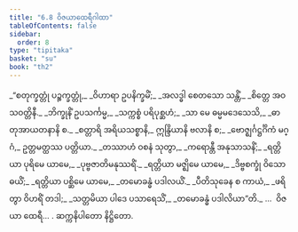 ```yaml
---
title: "6.8 ဝိဇယာထေရီဂါထာ"
tableOfContents: false
sidebar:
  order: 8
type: "tipitaka"
basket: "su"
book: "th2"
---
```



<DynamicBreadcrumb />

<Division number="169" book="th2" e="ch" v="19" p="397">

<Paragraph number="231" type="verses" book="th2">
_“စတုက္ခတ္တုံ ပဉ္စက္ခတ္တုံ,_  
_ဝိဟာရာ ဥပနိက္ခမိံ;_  
_အလဒ္ဓါ စေတသော သန္တိံ,_  
_စိတ္တေ အဝသဝတ္တိနီ._  

</Paragraph>

</Division>
<Division number="170" book="th2" e="ch" v="19" p="398">

<Paragraph number="232" type="verses" book="th2">
_ဘိက္ခုနိံ ဥပသင်္ကမ္မ,_  
_သက္ကစ္စံ ပရိပုစ္ဆဟံ;_  
_သာ မေ ဓမ္မမဒေသေသိ,_  
_ဓာတုအာယတနာနိ စ._  

</Paragraph>

</Division>
<Division number="171" book="th2" e="ch" v="19" p="398">

<Paragraph number="233" book="th2">
_စတ္တာရိ အရိယသစ္စာနိ,_  
ဣန္ဒြိယာနိ ဗလာနိ စ;_  
_ဗောဇ္ဈင်္ဂဋ္ဌင်္ဂိကံ မဂ္ဂံ,_  
ဥတ္တမတ္ထဿ ပတ္တိယာ._  

</Paragraph>

</Division>
<Division number="172" book="th2" e="ch" v="19" p="398">

<Paragraph number="234" type="verses" book="th2">
_တဿာဟံ ဝစနံ သုတွာ,_  
_ကရောန္တီ အနုသာသနိံ;_  
_ရတ္တိယာ ပုရိမေ ယာမေ,_  
_ပုဗ္ဗဇာတိမနုဿရိံ._  

</Paragraph>

</Division>
<Division number="173" book="th2" e="ch" v="19" p="398">

<Paragraph number="235" type="verses" book="th2">
_ရတ္တိယာ မဇ္ဈိမေ ယာမေ,_  
_ဒိဗ္ဗစက္ခုံ ဝိသောဓယိံ;_  
_ရတ္တိယာ ပစ္ဆိမေ ယာမေ,_  
_တမောခန္ဓံ ပဒါလယိံ._  

</Paragraph>

</Division>
<Division number="174" book="th2" e="ch" v="19" p="398">

<Paragraph number="236" type="verses" book="th2">
_ပီတိသုခေန စ ကာယံ,_  
_ဖရိတွာ ဝိဟရိံ တဒါ;_  
_သတ္တမိယာ ပါဒေ ပသာရေသိံ,_  
_တမောခန္ဓံ ပဒါလိယာ”တိ._  


</Paragraph>
</Division>

<Paragraph number="237" type="center" book="th2">
…  ဝိဇယာ ထေရီ… .



</Paragraph>

<Paragraph number="238" type="center" book="th2">
ဆက္ကနိပါတော နိဋ္ဌိတော.
</Paragraph>